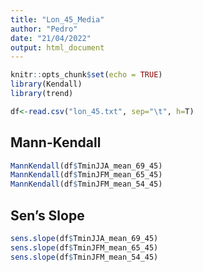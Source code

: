 ```yaml
---
title: "Lon_45_Media"
author: "Pedro"
date: "21/04/2022"
output: html_document
---
```


```r
knitr::opts_chunk$set(echo = TRUE)
library(Kendall)
library(trend)

df<-read.csv("lon_45.txt", sep="\t", h=T)
```

## Mann-Kendall

```r
MannKendall(df$TminJJA_mean_69_45)
MannKendall(df$TminJFM_mean_65_45)
MannKendall(df$TminJFM_mean_54_45)
```

## Sen's Slope

```r
sens.slope(df$TminJJA_mean_69_45)
sens.slope(df$TminJFM_mean_65_45)
sens.slope(df$TminJFM_mean_54_45)
```
